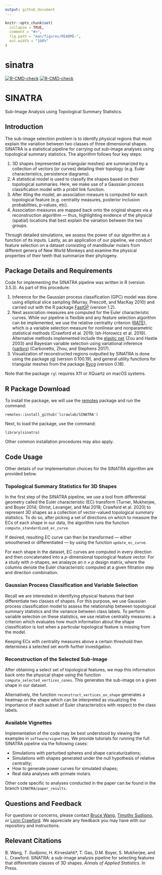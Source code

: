 ```yaml
---
output: github_document
---
```


<!-- README.md is generated from README.Rmd. Please edit that file -->

```r
knitr::opts_chunk$set(
  collapse = TRUE,
  comment = "#>",
  fig.path = "man/figures/README-",
  out.width = "100%"
)
```

# sinatra

<!-- badges: start -->
[![R-CMD-check](https://github.com/muschellij2/SINATRA/workflows/R-CMD-check/badge.svg)](https://github.com/muschellij2/SINATRA/actions)
[![R-CMD-check](https://github.com/lcrawlab/SINATRA/workflows/R-CMD-check/badge.svg)](https://github.com/lcrawlab/SINATRA/actions)
<!-- badges: end -->

# SINATRA 

Sub-Image Analysis using Topological Summary Statistics.

## Introduction

The sub-image selection problem is to identify physical regions that most explain the variation between two classes of three dimensional shapes. SINATRA is a statistical pipeline for carrying out sub-image analyses using topological summary statistics. The algorithm follows four key steps:

1. 3D shapes (represented as triangular meshes) are summarized by a collection of vectors (or curves) detailing their topology (e.g. Euler characteristics, persistence diagrams). 
2. A statistical model is used to classify the shapes based on their topological summaries. Here, we make use of a Gaussian process classification model with a probit link function.
3. After itting the model, an association measure is computed for each topological feature (e.g. centrality measures, posterior inclusion probabilities, p-values, etc).
4. Association measures are mapped back onto the original shapes via a reconstruction algorithm — thus, highlighting evidence of the physical (spatial) locations that best explain the variation between the two groups.

Through detailed simulations, we assess the power of our algorithm as a function of its inputs. Lastly, as an application of our pipeline, we conduct feature selection on a dataset consisting of mandibular molars from different genera of New World Monkeys and examine the physical properties of their teeth that summarize their phylogeny. 

## Package Details and Requirements

Code for implementing the SINATRA pipeline was written in R (version 3.5.3). As part of this procedure:

1. Inference for the Gaussian process classification (GPC) model was done using elliptical slice sampling (Murray, Prescott, and MacKay 2010) and carried out with the R package [FastGP](https://cran.r-project.org/web/packages/FastGP/index.html) (version 1.2).
2. Next association measures are computed for the Euler characteristic curves. While our pipeline is flexible and any feature selection algorithm can be implemented, we use the relative centrality criterion ([RATE](https://github.com/lorinanthony/RATE)), which is a variable selection measure for nonlinear and nonparametric statistical methods (Crawford et al. 2019; Ish-Horowicz et al. 2019). Alternative methods implemented include the [elastic net](https://cran.r-project.org/web/packages/elasticnet/elasticnet.pdf) (Zou and Hastie 2003) and Bayesian variable selection using variational inference ([varbvs](https://cran.r-project.org/web/packages/varbvs/index.html)) (Carbonetto, Zhou, and Stephens 2017).
3. Visualization of reconstructed regions outputted by SINATRA is done using the package [rgl](https://cran.r-project.org/web/packages/rgl/index.html) (version 0.100.19), and general utility functions for triangular meshes from the package [Rvcg](https://cran.r-project.org/web/packages/Rvcg/index.html) (version 0.18). 

Note that the package `rgl` requires X11 or XQuartz on macOS systems.

## R Package Download

To install the package, we will use the [remotes](https://cran.r-project.org/package=remotes) package and run the command:

	remotes::install_github('lcrawlab/SINATRA') 
	
Next, to load the package, use the command:

	library(sinatra)

Other common installation procedures may also apply.

## Code Usage

Other details of our implementation choices for the SINATRA algorithm are provided below.

### Topological Summary Statistics for 3D Shapes

In the first step of the SINATRA pipeline, we use a tool from differential geometry called the Euler characteristic (EC) transform (Turner, Mukherjee, and Boyer 2014; Ghrist, Levanger, and Mai 2018; Crawford et al. 2020) to represent 3D shapes as a collection of vector-valued topological summary statistics. To do so, after picking a set of directions on which to measure the ECs of each shape in our data, the algorithm runs the function `compute_standardized_ec_curve`.
	
If desired, resulting EC curve can then be transformed --- either smoothened or differentiated --- by using the function `update_ec_curve`.
	
For each shape in the dataset, EC curves are computed in every direction and then concatenated into a *p*-dimensional topological feature vector. For a study with *n*-shapes, we analayze an *n × p* design matrix, where the columns denote the Euler characteristic computed at a given filtration step and direction combination.

###  Gaussian Process Classification and Variable Selection

Recall we are interested in identifying physical features that best differentiate two classes of shapes. For this purpose, we use Gaussian process classification model to assess the relationship between topological summary statistics and the variance between class labels. To perform variable selection on these statistics, we use relative centrality measures: a criterion which evaluates how much information about the shape classification is lost when a particular topological feature is missing from the model.

Keeping ECs with centrality measures above a certain threshold then determines a selected set worth further investigation.

### Reconstruction of the Selected Sub-Image

After obtaining a select set of topological features, we map this information back onto the physical shape using the function `compute_selected_vertices_cones`. This generates the sub-image on a given shape in our dataset.

Alternatively, the function `reconstruct_vertices_on_shape` generates a heatmap on the shape which can be interpreted as visualizing the importance of each subset of Euler characteristics with respect to the class labels.
 
### Available Vignettes

Implementation of the code may be best understood by viewing the examples in `software/vignettes`. We provide tutorials for running the full SINATRA pipeline via the following cases:

- Simulations with perturbed spheres and shape caricaturizations;
- Simulations with shapes generated under the null hypothesis of relative centrality;
- How to generate power curves for simulated shapes;
- Real data analyses with primate molars.

Other code specific to analyses conducted in the paper can be found in the branch `SINATRA/paper_results`.

## Questions and Feedback

For questions or concerns, please contact [Bruce Wang](mailto:bruce.waang55@gmail.com), [Timothy Sudijono](mailto:timothy_sudijono@brown.edu), or [Lorin Crawford](mailto:lorin_crawford@brown.edu). We appreciate any feedback you may have with our repository and instructions.

## Relevant Citations

B. Wang*, T. Sudijono*, H. Kirveslahti*, T. Gao, D.M. Boyer, S. Mukherjee, and L. Crawford. SINATRA: a sub-image analysis pipeline for selecting features that differentiate classes of 3D shapes. _Annals of Applied Statistics_. In Press.

